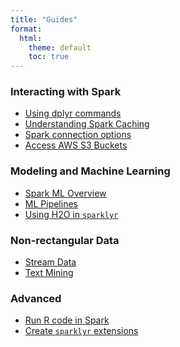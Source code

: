 ```yaml
---
title: "Guides"
format:
  html:
    theme: default
    toc: true
---
```


::: {layout-ncol="2"}
::: {style="display: block;"}
### Interacting with Spark

- [Using dplyr commands](/guides/dplyr.qmd)  
- [Understanding Spark Caching](/guides/caching.qmd)
- [Spark connection options](/guides/connections.qmd) 
- [Access AWS S3 Buckets](/guides/aws-s3.qmd)
:::
::: {style="display: block;"}
### Modeling and Machine Learning   

- [Spark ML Overview](/guides/mlib.qmd)
- [ML Pipelines](/guides/pipelines.qmd)
- [Using H2O in `sparklyr`](/guides/h2o.qmd)
:::
:::

::: {layout-ncol="2"}
::: {style="display: block;"}
### Non-rectangular Data

- [Stream Data](/guides/streaming.qmd)
- [Text Mining](/guides/textmining.qmd)

:::
::: {style="display: block;"}
### Advanced

- [Run R code in Spark](/guides/distributed-r.qmd)
- [Create `sparklyr` extensions](/guides/extensions.qmd)
:::
:::

